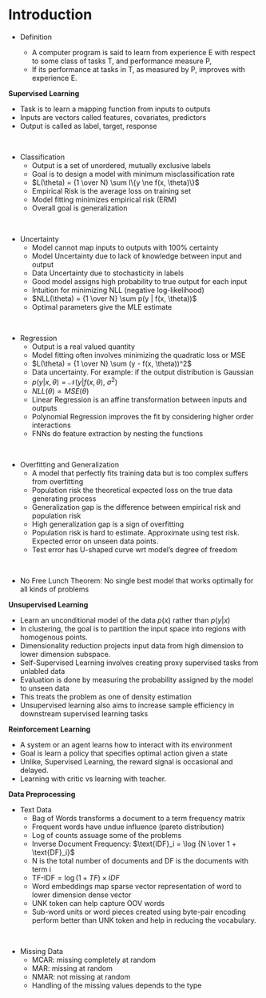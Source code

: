 # Introduction

-   Definition

    -   A computer program is said to learn from experience E with respect to some class of tasks T, and performance measure P,
    -   If its performance at tasks in T, as measured by P, improves with experience E.

**Supervised Learning**

-   Task is to learn a mapping function from inputs to outputs
-   Inputs are vectors called features, covariates, predictors
-   Output is called as label, target, response

\

-   Classification
    -   Output is a set of unordered, mutually exclusive labels
    -   Goal is to design a model with minimum misclassification rate
    -   $L(\theta) = {1 \over N} \sum I\{y \ne f(x, \theta)\}$
    -   Empirical Risk is the average loss on training set
    -   Model fitting minimizes empirical risk (ERM)
    -   Overall goal is generalization

\

-   Uncertainty
    -   Model cannot map inputs to outputs with 100% certainty
    -   Model Uncertainty due to lack of knowledge between input and output
    -   Data Uncertainty due to stochasticity in labels
    -   Good model assigns high probability to true output for each input
    -   Intuition for minimizing NLL (negative log-likelihood)
    -   $NLL(\theta) = {1 \over N} \sum p(y | f(x, \theta))$
    -   Optimal parameters give the MLE estimate

\

-   Regression
    -   Output is a real valued quantity
    -   Model fitting often involves minimizing the quadratic loss or MSE
    -   $L(\theta) = {1 \over N} \sum (y - f(x, \theta))^2$
    -   Data uncertainty. For example: if the output distribution is Gaussian
    -   $p(y | x, \theta) = \mathcal N(y | f(x, \theta), \ \sigma^2)$
    -   $NLL(\theta) \propto MSE(\theta)$
    -   Linear Regression is an affine transformation between inputs and outputs
    -   Polynomial Regression improves the fit by considering higher order interactions
    -   FNNs do feature extraction by nesting the functions

\

-   Overfitting and Generalization
    -   A model that perfectly fits training data but is too complex suffers from overfitting
    -   Population risk the theoretical expected loss on the true data generating process
    -   Generalization gap is the difference between empirical risk and population risk
    -   High generalization gap is a sign of overfitting
    -   Population risk is hard to estimate. Approximate using test risk. Expected error on unseen data points.
    -   Test error has U-shaped curve wrt model's degree of freedom

\

-   No Free Lunch Theorem: No single best model that works optimally for all kinds of problems

**Unsupervised Learning**

-   Learn an unconditional model of the data $p(x)$ rather than $p(y | x)$
-   In clustering, the goal is to partition the input space into regions with homogenous points.
-   Dimensionality reduction projects input data from high dimension to lower dimension subspace.
-   Self-Supervised Learning involves creating proxy supervised tasks from unlabled data
-   Evaluation is done by measuring the probability assigned by the model to unseen data
-   This treats the problem as one of density estimation
-   Unsupervised learning also aims to increase sample efficiency in downstream supervised learning tasks

**Reinforcement Learning**

-   A system or an agent learns how to interact with its environment
-   Goal is learn a policy that specifies optimal action given a state
-   Unlike, Supervised Learning, the reward signal is occasional and delayed.
-   Learning with critic vs learning with teacher.

**Data Preprocessing**

-   Text Data
    -   Bag of Words transforms a document to a term frequency matrix
    -   Frequent words have undue influence (pareto distribution)
    -   Log of counts assuage some of the problems
    -   Inverse Document Frequency: $\text{IDF}_i = \log {N \over 1 + \text{DF}_i}$
    -   N is the total number of documents and DF is the documents with term i
    -   $\text{TF-IDF} = \log(1 + TF) \times IDF$
    -   Word embeddings map sparse vector representation of word to lower dimension dense vector
    -   UNK token can help capture OOV words
    -   Sub-word units or word pieces created using byte-pair encoding perform better than UNK token and help in reducing the vocabulary.

\

-   Missing Data
    -   MCAR: missing completely at random
    -   MAR: missing at random
    -   NMAR: not missing at random
    -   Handling of the missing values depends to the type
